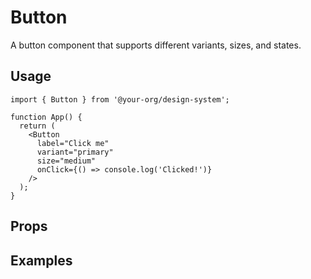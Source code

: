 
<Meta of={ButtonStories} />

# Button

A button component that supports different variants, sizes, and states.

## Usage

```tsx
import { Button } from '@your-org/design-system';

function App() {
  return (
    <Button
      label="Click me"
      variant="primary"
      size="medium"
      onClick={() => console.log('Clicked!')}
    />
  );
}
```

## Props

<Controls />

## Examples

<Primary /> 